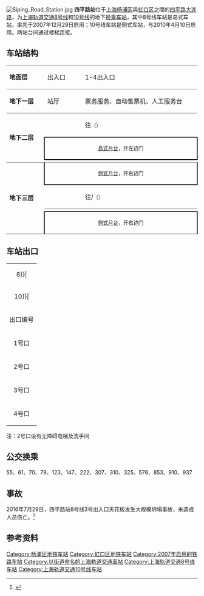 {{noteTA 
|G1 =Railway}}
{{Infobox station
|name = 四平路
|eng_name = Siping Road
|symbol_right =
|linecolour = {{上海地铁颜色|8|yes}}
|linecolour2 = {{上海地铁颜色|10|yes}}
|image = Siping Road Station Line 10 Platform.jpg
|caption = 四平路站10号线站台
|other_name = 
|country = {{PRC}}
|borough = [[上海市|上海市]][[杨浦区|杨浦区]][[四平路街道|四平路街道]]与[[虹口区|虹口区]][[欧阳路街道|欧阳路街道]]交界
|address = [[四平路_(上海)|四平路]]与[[大连路_(上海)|大连路]]交叉口
|coordinates = 
|elevation = 
|owned = [[上海申通地铁集团|上海申通地铁集团]]
|operator = [[上海地铁|上海地铁]]
|lines = {{上海地铁线路名|8|SL}}<br/>{{上海地铁线路名|10|SL}}
|distance = 
|platform = {{上海地铁线路名|8|S}}：1個[[島式月台|島式月台]]<br/>{{上海地铁线路名|10|S}}：2個[[側式月台|側式月台]]
|tracks = 4条
|bus_routes = 
|bus_stands = 
|connections = 
|structure = 地下车站
|hall = 地下站厅
|depth = 
|levels = 
|interchange = 节点换乘、站厅换乘
|exits = 4个
|architect = 
|architectural_style = 
|colour = 
|type = 
|status = 运营中
|code = {{上海地铁线路名|10|S}}：L10/21
|classification = 
|website = 
|built = 
|opened = {{上海地铁线路名|8|S}}：{{Start date|2007|12|29|df=y}}<br/>{{上海地铁线路名|10|S}}：{{Start date|2010|4|10|df=y}}
|closed = 
|former = 
|pass_year = 
|passengers = 
|pass_system = 
|pass_rank = 
|mpassengers = 
|trains = 
|station_hours = 
|hours = 
|first = {{collapsible list
 |title = 　
 |
{{上海地铁线路名|8|S}}
:往{{上海地铁起讫站|8|L}}：6:20
:往{{上海地铁起讫站|8|R}}：5:46
{{上海地铁线路名|10|S}}
:往{{上海地铁起讫站|10|L|虹桥火车站}}：5:38
:往{{上海地铁起讫站|10|L|航中路}}：5:43
:往{{上海地铁起讫站|10|R}}：6:09
}}
|last = {{collapsible list
 |title = 　
 |
{{上海地铁线路名|8|S}}
:往{{上海地铁起讫站|8|L}}：23:20
:往{{上海地铁起讫站|8|R}}：22:46
{{上海地铁线路名|10|S}}
:往{{上海地铁起讫站|10|L|虹桥火车站}}：22:59
:往{{上海地铁起讫站|10|L|航中路}}：22:54
:往{{上海地铁起讫站|10|R}}：23:14
}}
|adjacent = {{Adjacent stations|system=上海地铁
|line1=8|left1=鞍山新村|right1=曲阳路
|line2=10|left2=邮电新村|right2=同济大学|note-left2=L10/20|note-mid2=L10/21|note-right2=L10/22}}
}}
[[File:Siping_Road_Station.jpg|thumb]]
'''四平路站'''位于[[上海|上海]][[杨浦区|杨浦区]]與[[虹口区|虹口区]]之間的[[四平路_(上海)|四平路]][[大连路_(上海)|大连路]]，为[[上海轨道交通8号线|上海轨道交通8号线]]和[[上海轨道交通10号线|10号线]]的地下[[换乘车站|换乘车站]]，其中8号线车站是岛式车站，率先于2007年12月29日启用；10号线车站是侧式车站，与2010年4月10日启用。两站台间通过楼梯连接。

==车站结构==
{|cellspacing=0 cellpadding=3
|style="border-top:solid 1px gray;border-bottom:solid 1px gray;" width=100|'''地面层'''
|style="border-top:solid 1px gray;border-bottom:solid 1px gray;" width=100|出入口
|style="border-top:solid 1px gray;border-bottom:solid 1px gray;" width=350|1-4出入口
|-
|style="border-bottom:solid 1px gray;"|'''地下一层'''
|style="border-bottom:solid 1px gray;"|站厅
|style="border-bottom:solid 1px gray;"|票务服务、自动售票机、人工服务台
|-
|style="border-bottom:solid 1px gray;" rowspan=3|'''地下二层'''
|{{arrow|L}}
|{{上海地铁线路名|8}}往{{站|沈杜公路}}<small>（{{站|曲阳路}}）</small>
|-
|style="border-right:solid 2px black;border-left:solid 2px black;border-top:solid 2px black;border-bottom:solid 2px black;" colspan=2|<center><small>[[島式月台|島式月台]]，开左边门</small></center>
|-
|style="border-bottom:solid 1px gray;"|
|style="border-bottom:solid 1px gray;"|{{split text|{{上海地铁线路名|8}}往{{站|市光路}}<small>（{{站|鞍山新村}}）</small>|{{arrow|R}}}}
|-
|style="border-bottom:solid 1px gray;" rowspan=4|'''地下三层'''
|style="border-right:solid 2px black;border-left:solid 2px black;border-bottom:solid 2px black;" colspan=2|<center><small>[[側式月台|側式月台]]，开右边门</small></center>
|-
|style="border-bottom:solid 1px gray;"|{{arrow|L}}
|style="border-bottom:solid 1px gray;"|{{上海地铁线路名|10}}往{{站|虹桥火车站}}/{{站|航中路}}<small>（{{站|邮电新村}}）</small>
|-
|
|{{split text|{{上海地铁线路名|10}}往{{站|基隆路}}<small>（{{站|同济大学}}）</small>|{{arrow|R}}}}
|-
|style="border-top:solid 2px black;border-right:solid 2px black;border-left:solid 2px black;border-bottom:solid 1px gray;" colspan=2|<center><small>[[側式月台|側式月台]]，开右边门</small></center>
|}

==车站出口==
{| class="wikitable"
|colspan=4 align="center" bgcolor={{上海地铁颜色|8}}|
|-
|colspan=4 align="center" bgcolor={{上海地铁颜色|10}}|
|-
! 出口编号 !! 建议前往目的地 !! 照片
|-
| 1号口 || 四平路北侧，大连路东 || 
|-
| 2号口 || 四平路南侧，大连路东 || 
|-
| 3号口 || 四平路南侧，大连路西 || 
|-
| 4号口 || 四平路北侧，大连路西 || 
|}

注：2号口设有无障碍电梯及洗手间

==公交换乘==
55、61、70、79、123、147、222、307、310、325、576、853、910、937

== 事故 ==
2016年7月29日，四平路站8号线3号出入口天花板发生大规模坍塌事故，未造成人员伤亡。<ref>{{Cite web |url=http://help.3g.163.com/photoview/4EAM0096/101417.html#p=BTC9FHF44EAM0096 |title=8号线四平路站天花板突然脱落 乘客受惊吓 |accessdate=2017-12-01 |archive-date=2017-12-01 |archive-url=https://web.archive.org/web/20171201182425/http://help.3g.163.com/photoview/4EAM0096/101417.html#p=BTC9FHF44EAM0096 |dead-url=no }}</ref>

==参考资料==
{{Reflist}}

{{commonscat|Siping Road Station}}
{{上海轨道交通8号线车站}}
{{上海轨道交通10号线车站}}

[[Category:杨浦区地铁车站|Category:杨浦区地铁车站]]
[[Category:虹口区地铁车站|Category:虹口区地铁车站]]
[[Category:2007年启用的铁路车站|Category:2007年启用的铁路车站]]
[[Category:以街道命名的上海軌道交通車站|Category:以街道命名的上海軌道交通車站]]
[[Category:上海轨道交通8号线车站|Category:上海轨道交通8号线车站]]
[[Category:上海轨道交通10号线车站|Category:上海轨道交通10号线车站]]
